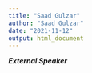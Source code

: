 ```yaml
---
title: "Saad Gulzar"
author: "Saad Gulzar"
date: "2021-11-12"
output: html_document
---
```


***External Speaker***